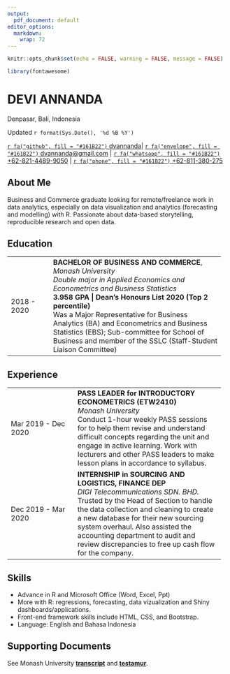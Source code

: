 ```yaml
---
output:
  pdf_document: default
editor_options: 
  markdown: 
    wrap: 72
---
```


```r
knitr::opts_chunk$set(echo = FALSE, warning = FALSE, message = FALSE)

library(fontawesome)
```

# DEVI ANNANDA

Denpasar, Bali, Indonesia

Updated `r format(Sys.Date(), '%d %B %Y')`

[[`r fa("github", fill = "#161B22")`
dvannanda]{#socials}](https://github.com/dvannanda)[ \|
<!-- [`r fa("twitter", fill = "#161B22")` dvannanda](https://twitter.com/dvannanda) |  -->
[`r fa("envelope", fill = "#161B22")`
dvannanda\@gmail.com](mailto:dvannanda@gmail.com) \|
[`r fa("whatsapp", fill = "#161B22")`
+62-821-4489-9050](https://wa.me/6282144899050) \|
[`r fa("phone", fill = "#161B22")`
+62-811-380-275](tel:62811380275)]{#socials}

## About Me

Business and Commerce graduate looking for remote/freelance work in data
analytics, especially on data visualization and analytics (forecasting
and modelling) with R. Passionate about data-based storytelling,
reproducible research and open data.

## Education

+-------------+-------------------------------------------------------+
| 2018 - 2020 | **BACHELOR OF BUSINESS AND COMMERCE**, *Monash        |
|             | University*\                                          |
|             | *Double major in Applied Economics and Econometrics   |
|             | and Business Statistics*\                             |
|             | **3.958 GPA \| Dean's Honours List 2020 (Top 2        |
|             | percentile)**\                                        |
|             | Was a Major Representative for Business Analytics     |
|             | (BA) and Econometrics and Business Statistics (EBS);  |
|             | Sub-committee for School of Business and member of    |
|             | the SSLC (Staff-Student Liaison Committee)            |
+-------------+-------------------------------------------------------+

## Experience

+---------------------+-----------------------------------------------+
| Mar 2019 - Dec 2020 | **PASS LEADER for INTRODUCTORY ECONOMETRICS   |
|                     | (ETW2410)**\                                  |
|                     | *Monash University*\                          |
|                     | Conduct 1-hour weekly PASS sessions for to    |
|                     | help them revise and understand difficult     |
|                     | concepts regarding the unit and engage in     |
|                     | active learning. Work with lecturers and      |
|                     | other PASS leaders to make lesson plans in    |
|                     | accordance to syllabus.                       |
+---------------------+-----------------------------------------------+
| Dec 2019 - Mar 2020 | **INTERNSHIP in SOURCING AND LOGISTICS,       |
|                     | FINANCE DEP**\                                |
|                     | *DIGI Telecommunications SDN. BHD.*\          |
|                     | Trusted by the Head of Section to handle the  |
|                     | data collection and cleaning to create a new  |
|                     | database for their new sourcing system        |
|                     | overhaul. Also assisted the accounting        |
|                     | department to audit and review discrepancies  |
|                     | to free up cash flow for the company.         |
+---------------------+-----------------------------------------------+

## Skills

-   Advance in R and Microsoft Office (Word, Excel, Ppt)
-   More with R: regressions, forecasting, data vizualization and Shiny
    dashboards/applications.
-   Front-end framework skills include HTML, CSS, and Bootstrap.
-   Language: English and Bahasa Indonesia

## Supporting Documents

See Monash University
[**transcript**](https://www.myequals.net/sharelink/db53a623-6911-424d-b93d-6f75b5a5edfd/c7522f97-c7df-4dc1-840f-75f2701a3038)
and
[**testamur**](https://www.myequals.net/sharelink/e274ee91-dc9e-49ca-b622-f23b9f159ddf/2c23a82d-e53c-4ebc-9af1-7d04ef151bab).
